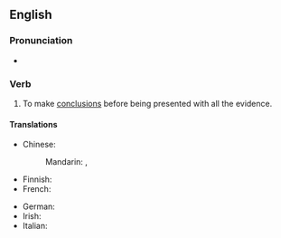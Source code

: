 ==English==

===Pronunciation===
* {{audio|en|En-au-jump to conclusions.ogg|Audio (AU)}}

===Verb===
{{en-verb|*|head=[[jump]] [[to]] [[conclusion]]s}}

# {{lb|en|idiomatic}} To make [[conclusion]]s before being presented with all the evidence.

====Translations====
{{trans-top|make conclusions before being presented with all the evidence}}
* Chinese:
*: Mandarin: {{t|cmn|[[輕易]][[下結論]]}}, {{t|cmn|[[轻易]][[下结论]]|tr=qīngyì xià jiélùn}}
* Finnish: {{t|fi|[[tehdä]] [[hätiköity|hätiköityjä]] [[johtopäätös|johtopäätöksiä]]}}
* French: {{t|fr|[[tirer]] des [[conclusion]]s [[hâtif|hâtives]]}}
{{trans-mid}}
* German: {{t|de|[[voreilig]]e [[Schluss|Schlüsse]] [[ziehen]]}}
* Irish: {{t|ga|dóigh a dhéanamh de do bharúil}}
* Italian: {{t|it|saltare alle conclusioni}}
{{trans-bottom}}